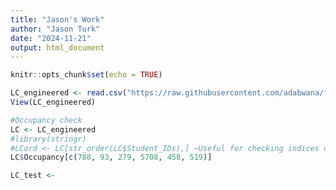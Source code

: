 ```yaml
---
title: "Jason's Work"
author: "Jason Turk"
date: "2024-11-21"
output: html_document
---
```


```r
knitr::opts_chunk$set(echo = TRUE)
```

``` r
LC_engineered <- read.csv("https://raw.githubusercontent.com/adabwana/f24-m7550-final-project/refs/heads/jason-dev/data/LC_engineered.csv?token=GHSAT0AAAAAAC2XQKR2RGQOS7LE6XJ6BB7SZ2CSRLQ")
View(LC_engineered)
```

``` r
#Occupancy check
LC <- LC_engineered
#library(stringr)
#LCord <- LC[str_order(LC$Student_IDs),] ~Useful for checking indices of original data set's first 6 observations
LC$Occupancy[c(788, 93, 279, 5708, 458, 519)]
```

``` r
LC_test <- 
```